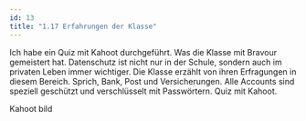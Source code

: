 ```yaml
---
id: 13
title: "1.17 Erfahrungen der Klasse"
---
```


Ich habe ein Quiz mit Kahoot durchgeführt. Was die Klasse mit Bravour gemeistert hat. Datenschutz ist nicht nur in der Schule, sondern auch im privaten Leben immer wichtiger. Die Klasse erzählt von ihren Erfragungen in diesem Bereich. Sprich, Bank, Post und Versicherungen. Alle Accounts sind speziell geschützt und verschlüsselt mit Passwörtern. 
Quiz mit Kahoot.

Kahoot bild

